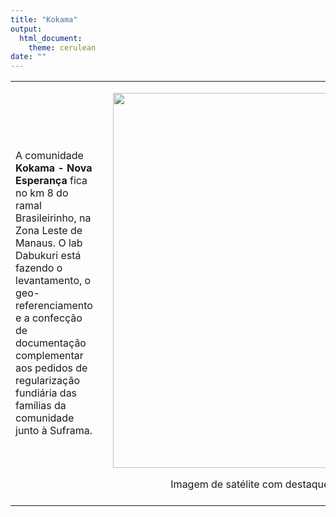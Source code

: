 ```yaml
---
title: "Kokama"
output: 
  html_document:
    theme: cerulean
date: ""
---
```


<body>

<table>
<tr>
<td align = 'left'> <!--img align = "center" width = 50px src = "DABUKURI.png"/--> 

<p> A comunidade <strong>Kokama - Nova Esperança</strong> fica no km 8 do ramal Brasileirinho, na Zona Leste de Manaus. O lab Dabukuri está fazendo o levantamento, o geo-referenciamento e a confecção de documentação complementar aos pedidos de regularização fundiária das famílias da comunidade junto à Suframa.</p>

</td>

<td></td>

<td align = 'right'>
<div class = 'container'>
<img width = "600" src = "kokama_satelite.png"/>
</div>
Imagem de satélite com destaque para os terrenos em processo de regularização.
</td>
</tr>
</table>
</body>
